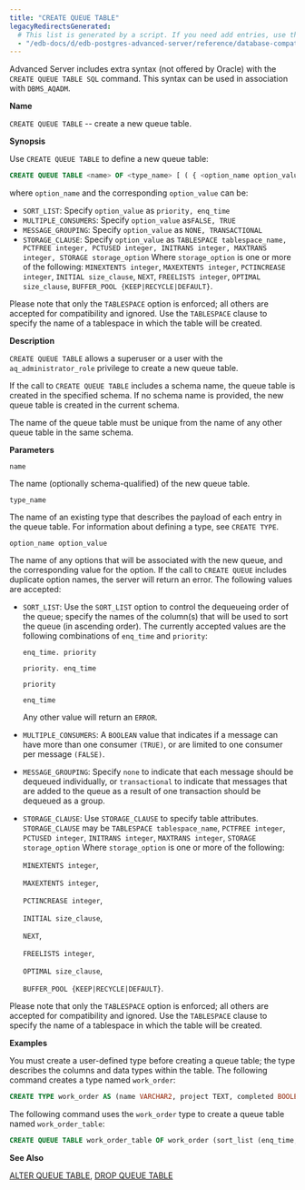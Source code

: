 ```yaml
---
title: "CREATE QUEUE TABLE"
legacyRedirectsGenerated:
  # This list is generated by a script. If you need add entries, use the `legacyRedirects` key.
  - "/edb-docs/d/edb-postgres-advanced-server/reference/database-compatibility-for-oracle-developers-reference-guide/9.6/Database_Compatibility_for_Oracle_Developers_Reference_Guide.1.045.html"
---
```


<div id="create_queue_table" class="registered_link"></div>

Advanced Server includes extra syntax (not offered by Oracle) with the `CREATE QUEUE TABLE SQL` command. This syntax can be used in association with `DBMS_AQADM`.

**Name**

`CREATE QUEUE TABLE` -- create a new queue table.

**Synopsis**

Use `CREATE QUEUE TABLE` to define a new queue table:

```sql
CREATE QUEUE TABLE <name> OF <type_name> [ ( { <option_name option_value> } [, ... ] ) ]
```

where `option_name` and the corresponding `option_value` can be:

-   `SORT_LIST`: Specify `option_value` as `priority, enq_time` 
-   `MULTIPLE_CONSUMERS`: Specify `option_value` as`FALSE, TRUE`
-   `MESSAGE_GROUPING`: Specify `option_value` as `NONE, TRANSACTIONAL` 
-   `STORAGE_CLAUSE`: Specify `option_value` as `TABLESPACE tablespace_name, PCTFREE integer, PCTUSED integer, INITRANS integer, MAXTRANS integer, STORAGE storage_option` Where `storage_option` is one or more of the following: `MINEXTENTS integer`, `MAXEXTENTS integer`, `PCTINCREASE integer`, `INITIAL size_clause`, `NEXT`, `FREELISTS integer`, `OPTIMAL size_clause`, `BUFFER_POOL {KEEP|RECYCLE|DEFAULT}`. 

Please note that only the `TABLESPACE` option is enforced; all others are accepted for compatibility and ignored. Use the `TABLESPACE` clause to specify the name of a tablespace in which the table will be created.                                                                                                                                                                                                                                                                                                                                                                                                                                                                                                                                                                                         

**Description**

`CREATE QUEUE TABLE` allows a superuser or a user with the `aq_administrator_role` privilege to create a new queue table.

If the call to `CREATE QUEUE TABLE` includes a schema name, the queue table is created in the specified schema. If no schema name is provided, the new queue table is created in the current schema.

The name of the queue table must be unique from the name of any other queue table in the same schema.

**Parameters**

`name`

 The name (optionally schema-qualified) of the new queue table.

`type_name`

 The name of an existing type that describes the payload of each entry in the queue table. For information about defining a type, see `CREATE TYPE`.

`option_name option_value`

 The name of any options that will be associated with the new queue, and the corresponding value for the option. If the call to `CREATE QUEUE` includes duplicate option names, the server will return an error. The following values are accepted:

-   `SORT_LIST`: Use the `SORT_LIST` option to control the dequeueing order of the queue; specify the names of the column(s) that will be used to sort the queue (in ascending order). The currently accepted values are the following combinations of `enq_time` and `priority`:

    `enq_time. priority`

    `priority. enq_time`

    `priority`

    `enq_time`

    Any other value will return an `ERROR`.

-   `MULTIPLE_CONSUMERS`: A `BOOLEAN` value that indicates if a message can have more than one consumer `(TRUE)`, or are limited to one consumer per message `(FALSE)`.

-   `MESSAGE_GROUPING`: Specify `none` to indicate that each message should be dequeued individually, or `transactional` to indicate that messages that are added to the queue as a result of one transaction should be dequeued as a group.

-   `STORAGE_CLAUSE`: Use `STORAGE_CLAUSE` to specify table attributes. `STORAGE_CLAUSE` may be `TABLESPACE tablespace_name`, `PCTFREE integer`, `PCTUSED integer`, `INITRANS integer`, `MAXTRANS integer`, `STORAGE storage_option` Where `storage_option` is one or more of the following:

    `MINEXTENTS integer`, 

    `MAXEXTENTS integer`,

    `PCTINCREASE integer`, 

    `INITIAL size_clause`,

    `NEXT`, 

    `FREELISTS integer`, 

    `OPTIMAL size_clause`,

    `BUFFER_POOL {KEEP|RECYCLE|DEFAULT}`.

Please note that only the `TABLESPACE` option is enforced; all others are accepted for compatibility and ignored. Use the `TABLESPACE` clause to specify the name of a tablespace in which the table will be created.

**Examples**

You must create a user-defined type before creating a queue table; the type describes the columns and data types within the table. The following command creates a type named `work_order`:

```sql
CREATE TYPE work_order AS (name VARCHAR2, project TEXT, completed BOOLEAN);
```

The following command uses the `work_order` type to create a queue table named `work_order_table`:

```sql
CREATE QUEUE TABLE work_order_table OF work_order (sort_list (enq_time, priority));
```

**See Also**

[ALTER QUEUE TABLE](07_alter_queue_table/#alter_queue_table), [DROP QUEUE TABLE](53_drop_queue_table/#drop_queue_table)

